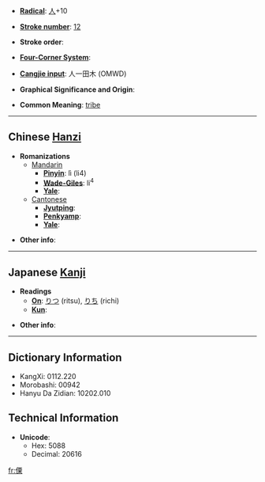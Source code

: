 * '''[[Wiktionary:Chinese radical index| Radical]]''': [[Wiktionary:Chinese radical index 人|人]]+10

* '''[[Wiktionary:Chinese total strokes index|Stroke number]]''': [[Wiktionary:Chinese total strokes index 12|12]]

* '''Stroke order''': 

* '''[[Wiktionary:Chinese four corner index|Four-Corner System]]''': 

* '''[[Wiktionary:Chinese Cangjie index|Cangjie input]]''': 人一田木 (OMWD)

* '''Graphical Significance and Origin''': 

* '''Common Meaning''': [[tribe]]

----

== Chinese [[Hanzi]] ==

* '''Romanizations'''
** [[Mandarin]]
*** '''[[Pinyin]]''': lì (li4)
*** '''[[Wade-Giles]]''': li<sup>4</sup>
*** '''[[Yale]]''': 
**[[Cantonese]]
***'''[[Jyutping]]''':
***'''[[Penkyamp]]''': 
***'''[[Yale]]''': 

* '''Other info''': 

----

== Japanese [[Kanji]] ==

* '''Readings'''
** '''[[On]]''': [[りつ]] (ritsu), [[りち]] (richi)
** '''[[Kun]]''': 

* '''Other info''':  

----

== Dictionary Information ==

* KangXi: 0112.220
* Morobashi: 00942
* Hanyu Da Zidian: 10202.010

== Technical Information ==

* '''Unicode''':
** Hex: 5088
** Decimal: 20616

[[fr:傈]]